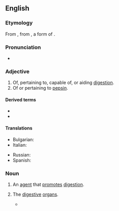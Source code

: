 ==English==

===Etymology===
{{root|en|ine-pro|*pekʷ-}}
From {{der|en|la|pepticus}}, from {{der|en|grc|πέψις||digestion}}, a form of {{m|grc|πέσσω}}.

===Pronunciation===
* {{IPA|en|/ˈpɛptɪk/}}

===Adjective===
{{en-adj|-}}

# Of, pertaining to, capable of, or aiding [[digestion]].
# Of or pertaining to [[pepsin]].

====Derived terms====
* {{l|en|mucopeptic}}
* {{l|en|peptic ulcer}}

====Translations====
{{trans-top|of, pertaining to digestion}}
* Bulgarian: {{t|bg|храносмилателен}}
* Italian: {{t+|it|peptico}}
{{trans-mid}}
* Russian: {{t+|ru|пищевари́тельный}}
* Spanish: {{t|es|péptico}}
{{trans-bottom}}

===Noun===
{{en-noun}}

# An [[agent]] that [[promote]]s [[digestion]].
# {{lb|en|in the plural}} The [[digestive]] [[organ]]s.
#* {{RQ:Tennyson Poems 1842|volume=II|poem=Will Waterproof's Lyrical Monologue|page=186|passage=But though the port surpasses praise, / My nerves have dealt with stiffer. / Is there some magic in the place? / Or do my '''peptics''' differ?}}